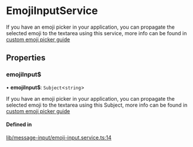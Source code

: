 # EmojiInputService

If you have an emoji picker in your application, you can propagate the selected emoji to the textarea using this service, more info can be found in [custom emoji picker guide](../code-examples/emoji-picker.mdx)

## Properties

### emojiInput$

• **emojiInput$**: `Subject`<`string`\>

If you have an emoji picker in your application, you can propagate the selected emoji to the textarea using this Subject, more info can be found in [custom emoji picker guide](../code-examples/emoji-picker.mdx)

#### Defined in

[lib/message-input/emoji-input.service.ts:14](https://github.com/GetStream/stream-chat-angular/blob/ad77e40/projects/stream-chat-angular/src/lib/message-input/emoji-input.service.ts#L14)
